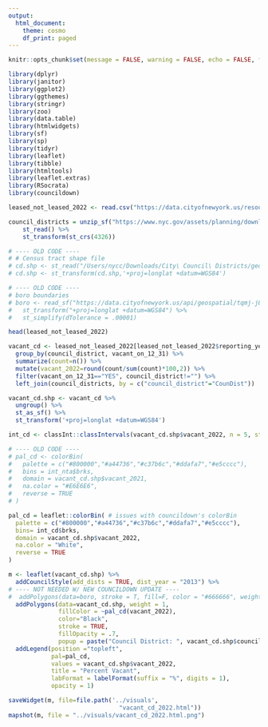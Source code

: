 ```yaml
---
output:
  html_document:
    theme: cosmo
    df_print: paged
---
```



```r
knitr::opts_chunk$set(message = FALSE, warning = FALSE, echo = FALSE, fig.align="left", fig.width=14, fig.height=8)
```

```r
library(dplyr)
library(janitor)
library(ggplot2)
library(ggthemes)
library(stringr)
library(zoo)
library(data.table)
library(htmlwidgets)
library(sf)
library(sp)
library(tidyr)
library(leaflet)
library(tibble)
library(htmltools)
library(leaflet.extras)
library(RSocrata)
library(councildown)

leased_not_leased_2022 <- read.csv("https://data.cityofnewyork.us/resource/92iy-9c3n.csv?$limit=999999999") %>% clean_names()
```

```r
council_districts = unzip_sf("https://www.nyc.gov/assets/planning/download/zip/data-maps/open-data/nycc_21d.zip") %>% 
	st_read() %>% 
	st_transform(st_crs(4326))
```

```r
# ---- OLD CODE ----
# # Census tract shape file
# cd.shp <- st_read("/Users/nycc/Downloads/City\ Council\ Districts/geo_export_5ab108fe-1723-40b1-ba2a-255cb4deb4a3.shp")
# cd.shp <- st_transform(cd.shp,'+proj=longlat +datum=WGS84')
```

```r
# ---- OLD CODE ----
# boro boundaries
# boro <- read_sf("https://data.cityofnewyork.us/api/geospatial/tqmj-j8zm?method=export&format=GeoJSON") %>% 
#   st_transform("+proj=longlat +datum=WGS84") %>% 
#   st_simplify(dTolerance = .00001)
```

```r
head(leased_not_leased_2022)
```

```r
vacant_cd <- leased_not_leased_2022[leased_not_leased_2022$reporting_year == '2021 and 2022',] %>% 
  group_by(council_district, vacant_on_12_31) %>% 
  summarize(count=n()) %>%
  mutate(vacant_2022=round(count/sum(count)*100,2)) %>%
  filter(vacant_on_12_31=="YES", council_district!="") %>% 
  left_join(council_districts, by = c("council_district"="CounDist"))
```

```r
vacant_cd.shp <- vacant_cd %>% 
  ungroup() %>% 
  st_as_sf() %>% 
  st_transform('+proj=longlat +datum=WGS84')
```

```r

int_cd <- classInt::classIntervals(vacant_cd.shp$vacant_2022, n = 5, style = 'quantile')

# ---- OLD CODE ----
# pal_cd <- colorBin(
#   palette = c("#800000","#a44736","#c37b6c","#ddafa7","#e5cccc"),
#   bins = int_nta$brks,
#   domain = vacant_cd.shp$vacant_2021, 
#   na.color = "#E6E6E6",
#   reverse = TRUE
# )

pal_cd = leaflet::colorBin( # issues with councildown's colorBin
  palette = c("#800000","#a44736","#c37b6c","#ddafa7","#e5cccc"),
  bins= int_cd$brks,
  domain = vacant_cd.shp$vacant_2022, 
  na.color = "White", 
  reverse = TRUE
)
```

```r
m <- leaflet(vacant_cd.shp) %>%
  addCouncilStyle(add_dists = TRUE, dist_year = "2013") %>%
# ---- NOT NEEDED W/ NEW COUNCILDOWN UPDATE ----
#  addPolygons(data=boro, stroke = T, fill=F, color = "#666666", weight = 1) %>%
  addPolygons(data=vacant_cd.shp, weight = 1,
              fillColor = ~pal_cd(vacant_2022),
              color="Black",
              stroke = TRUE,
              fillOpacity = .7,
              popup = paste("Council District: ", vacant_cd.shp$council_district, "</br>","Number Vacant: ", vacant_cd.shp$count, "</br>", "Percent Vacant: ", paste(vacant_cd.shp$vacant_2022,"%", sep=""))) %>% 
  addLegend(position ="topleft", 
            pal=pal_cd,
            values = vacant_cd.shp$vacant_2022,
            title = "Percent Vacant",
            labFormat = labelFormat(suffix = "%", digits = 1),
            opacity = 1) 
```

```r
saveWidget(m, file=file.path('../visuals', 
                               "vacant_cd_2022.html"))
mapshot(m, file = "../visuals/vacant_cd_2022.html.png")
```


